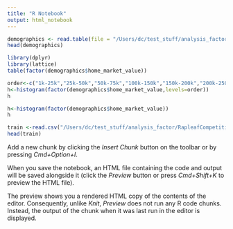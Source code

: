 ```yaml
---
title: "R Notebook"
output: html_notebook
---
```


```r
demographics <- read.table(file = "/Users/dc/test_stuff/analysis_factor/RapleafCompetition-master/data/demographics.tsv", sep='\t', header=TRUE)
head(demographics)
```


```r
library(dplyr)
library(lattice)
table(factor(demographics$home_market_value))

```
```r
order<-c("1k-25k","25k-50k","50k-75k","100k-150k","150k-200k","200k-250k","250k-300k","300k-350k","350k-500k","500k-1mm","1mm+")
h<-histogram(factor(demographics$home_market_value,levels=order))
h
```
```r
h<-histogram(factor(demographics$home_market_value))
h
```


```r

train <-read.csv("/Users/dc/test_stuff/analysis_factor/RapleafCompetition-master/data/training.csv",header=TRUE)
head(train)
```

Add a new chunk by clicking the *Insert Chunk* button on the toolbar or by pressing *Cmd+Option+I*.

When you save the notebook, an HTML file containing the code and output will be saved alongside it (click the *Preview* button or press *Cmd+Shift+K* to preview the HTML file). 

The preview shows you a rendered HTML copy of the contents of the editor. Consequently, unlike *Knit*, *Preview* does not run any R code chunks. Instead, the output of the chunk when it was last run in the editor is displayed.

